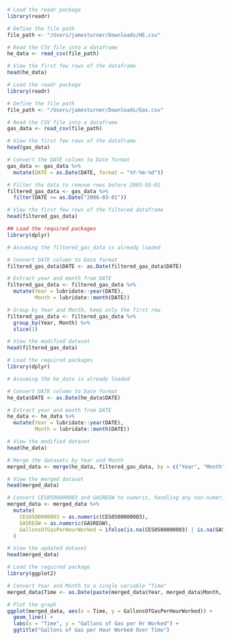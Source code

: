 
```r
# Load the readr package
library(readr)

# Define the file path
file_path <- "/Users/jamesturner/Downloads/HE.csv"

# Read the CSV file into a dataframe
he_data <- read_csv(file_path)

# View the first few rows of the dataframe
head(he_data)
```

```r
# Load the readr package
library(readr)

# Define the file path
file_path <- "/Users/jamesturner/Downloads/Gas.csv"

# Read the CSV file into a dataframe
gas_data <- read_csv(file_path)

# View the first few rows of the dataframe
head(gas_data)
```


```r
# Convert the DATE column to Date format
gas_data <- gas_data %>%
  mutate(DATE = as.Date(DATE, format = "%Y-%m-%d"))

# Filter the data to remove rows before 2003-03-01
filtered_gas_data <- gas_data %>%
  filter(DATE >= as.Date("2006-03-01"))

# View the first few rows of the filtered dataframe
head(filtered_gas_data)
```

```r
## Load the required packages
library(dplyr)

# Assuming the filtered_gas_data is already loaded

# Convert DATE column to Date format
filtered_gas_data$DATE <- as.Date(filtered_gas_data$DATE)

# Extract year and month from DATE
filtered_gas_data <- filtered_gas_data %>%
  mutate(Year = lubridate::year(DATE),
         Month = lubridate::month(DATE))

# Group by Year and Month, keep only the first row
filtered_gas_data <- filtered_gas_data %>%
  group_by(Year, Month) %>%
  slice(1)

# View the modified dataset
head(filtered_gas_data)
```

```r
# Load the required packages
library(dplyr)

# Assuming the he_data is already loaded

# Convert DATE column to Date format
he_data$DATE <- as.Date(he_data$DATE)

# Extract year and month from DATE
he_data <- he_data %>%
  mutate(Year = lubridate::year(DATE),
         Month = lubridate::month(DATE))

# View the modified dataset
head(he_data)
```

```r
# Merge the datasets by Year and Month
merged_data <- merge(he_data, filtered_gas_data, by = c("Year", "Month"), all = TRUE)

# View the merged dataset
head(merged_data)
```


```r
# Convert CES0500000003 and GASREGW to numeric, handling any non-numeric or missing values
merged_data <- merged_data %>%
  mutate(
    CES0500000003 = as.numeric(CES0500000003),
    GASREGW = as.numeric(GASREGW),
    GallonsOfGasPerHourWorked = ifelse(is.na(CES0500000003) | is.na(GASREGW) | GASREGW == 0, NA, CES0500000003 / GASREGW)
  )

# View the updated dataset
head(merged_data)
```

```r
# Load the required package
library(ggplot2)

# Convert Year and Month to a single variable "Time"
merged_data$Time <- as.Date(paste(merged_data$Year, merged_data$Month, "01", sep = "-"))

# Plot the graph
ggplot(merged_data, aes(x = Time, y = GallonsOfGasPerHourWorked)) +
  geom_line() +
  labs(x = "Time", y = "Gallons of Gas per Hr Worked") +
  ggtitle("Gallons of Gas per Hour Worked Over Time")
```